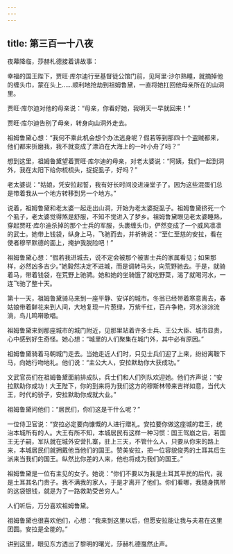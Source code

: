 ```yaml
---
---
---
```

title: 第三百一十八夜
---






夜幕降临，莎赫札德接着讲故事：





幸福的国王陛下，贾旺·库尔迪行至基督徒公馆门前，见阿里·沙尔熟睡，就摘掉他的缠头巾，蒙在头上……顺利地抢劫到祖姆鲁黛，一直将她扛回他母亲所在的山洞里。

贾旺·库尔迪对他的母亲说：“母亲，你看好她，我明天一早就回来！”

贾旺·库尔迪告别了母亲，转身向山洞外走去。

祖姆鲁黛心想：“我何不乘此机会想个办法逃身呢？假若等到那四十个盗贼都来，他们都来折磨我，我不就变成了漂泊在大海上的一叶小舟了吗？”

想到这里，祖姆鲁黛望着贾旺·库尔迪的母亲，对老太婆说：“阿姨，我们一起到洞外，我在太阳下给你梳梳头，捉捉虱子，好吗？”

老太婆说：“姑娘，凭安拉起誓，我有好长时间没进澡堂子了。因为这些混蛋们总是带着我从一个地方转移到另一个地方。”

说着，祖姆鲁黛和老太婆一起走出山洞，开始为老太婆捉虱子。祖姆鲁黛挤死一个个虱子，老太婆觉得煞是舒服，不知不觉进入了梦乡。祖姆鲁黛眼见老太婆睡熟，穿起贾旺·库尔迪杀掉的那个士兵的军服，头裹缠头巾，俨然变成了一个威风凛凛的武士。她带上钱袋，纵身上马，飞驰而去，并祈祷说：“至仁至慈的安拉，看在使者穆罕默德的面上，掩护我脱险吧！”

祖姆鲁黛心想：“假若我进城去，说不定会被那个被害士兵的家属看见；如果那样，必然凶多吉少。”她毅然决定不进城，而是调转马头，向荒野驰去。于是，就骑着马，带着钱袋，在荒野上驰骋。她和她的坐骑饿了就吃野菜，渴了就喝河水，一连飞驰了整十天。

第十一天，祖姆鲁黛骑马来到一座平静、安详的城市。冬翁已经带着寒意离去，春姑娘带着鲜花来到人间，大地复现一片葱绿，万紫千红，百卉争艳，河水淙淙流淌，鸟儿鸣啭歌唱。

祖姆鲁黛来到那座城市的城门附近，见那里站着许多士兵、王公大臣、城市显贵，心中感到好生奇怪。她心想：“城里的人们聚集在城门外，其中必有原因。”

祖姆鲁黛骑着马朝城门走去。当她走近人们时，只见士兵们迎了上来，纷纷离鞍下马，向她行吻地礼。他们说：“主公大人，安拉默助你大获成功。”

文武官员们在祖姆鲁黛面前排成队，兵士们和人们列队欢迎她。他们齐声说：“安拉默助你成功！大王陛下，你的到来将为我们这方的穆斯林带来吉祥如意，当代大王，时代的骄子，安拉默助你成就大业。”

祖姆鲁黛问他们：“居民们，你们这是干什么呢？”

一位侍卫官说：“安拉必定要向慷慨的人进行赠礼。安拉要你做这座城的君王，统治本城所有的人。大王有所不知，本城居民有这样一种习惯：国王驾崩之后，若国王无子嗣，军队就在城外安营扎寨，驻上三天，不管什么人，只要从你来的路上来，本城居民们就拥戴他当他们的国王。赞美安拉，把一位容貌俊秀的土耳其后生派来当我们的国王。纵然比你差的人来，他也将成为我们的国王。”

祖姆鲁黛是一位有主见的女子。她说：“你们不要以为我是土耳其平民的后代，我是土耳其名门贵子。我不满我的家人，于是才离开了他们。你们看哪，我随身携带的这袋银钱，就是为了一路救助受苦穷人。”

人们听后，万分喜欢祖姆鲁黛。

祖姆鲁黛也很喜欢他们，心想：“我来到这里以后，但愿安拉能让我与夫君在这里团圆。安拉是全能的。”





讲到这里，眼见东方透出了黎明的曙光，莎赫札德戛然止声。
